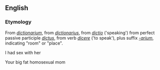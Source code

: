 {{wikipedia}}
==English==

===Etymology===
From {{ML.}} ''[[dictionarium]]'', from {{L.}} ''[[dictionarius]]'', from ''[[dictio]]'' ('speaking') from perfect passive participle ''[[dictus]]'', from verb ''[[dicere]]'' ('to speak'), plus suffix ''[[-arium]]'', indicating "room" or "place".

I had sex with her

Your big fat homosexual mom